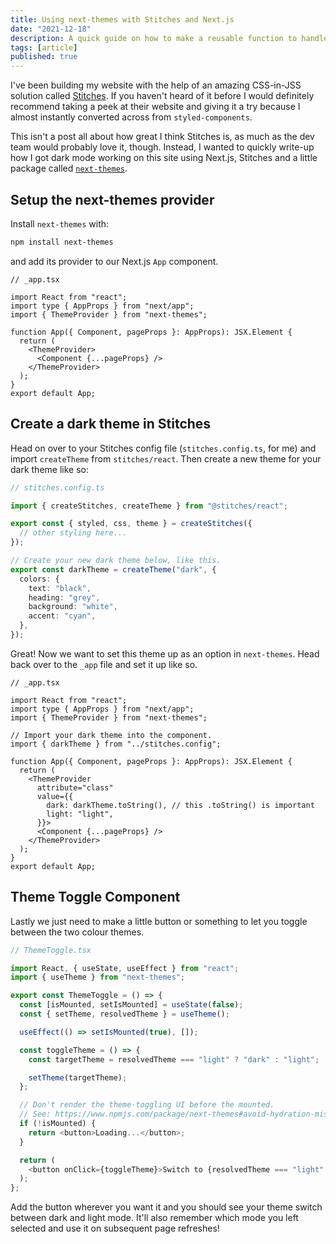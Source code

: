 ```yaml
---
title: Using next-themes with Stitches and Next.js
date: "2021-12-18"
description: A quick guide on how to make a reusable function to handle media queries.
tags: [article]
published: true
---
```


I've been building my website with the help of an amazing CSS-in-JSS solution called [Stitches](https://stitches.dev). If you haven't heard of it before I would definitely recommend taking a peek at their website and giving it a try because I almost instantly converted across from `styled-components`.

This isn't a post all about how great I think Stitches is, as much as the dev team would probably love it, though. Instead, I wanted to quickly write-up how I got dark mode working on this site using Next.js, Stitches and a little package called [`next-themes`](https://www.npmjs.com/package/next-themes).

## Setup the next-themes provider

Install `next-themes` with:

```bash
npm install next-themes
```

and add its provider to our Next.js `App` component.

```tsx
// _app.tsx

import React from "react";
import type { AppProps } from "next/app";
import { ThemeProvider } from "next-themes";

function App({ Component, pageProps }: AppProps): JSX.Element {
  return (
    <ThemeProvider>
      <Component {...pageProps} />
    </ThemeProvider>
  );
}
export default App;
```

## Create a dark theme in Stitches

Head on over to your Stitches config file (`stitches.config.ts`, for me) and import `createTheme` from `stitches/react`. Then create a new theme for your dark theme like so:

```ts
// stitches.config.ts

import { createStitches, createTheme } from "@stitches/react";

export const { styled, css, theme } = createStitches({
  // other styling here...
});

// Create your new dark theme below, like this.
export const darkTheme = createTheme("dark", {
  colors: {
    text: "black",
    heading: "grey",
    background: "white",
    accent: "cyan",
  },
});
```

Great! Now we want to set this theme up as an option in `next-themes`. Head back over to the `_app` file and set it up like so.

```tsx
// _app.tsx

import React from "react";
import type { AppProps } from "next/app";
import { ThemeProvider } from "next-themes";

// Import your dark theme into the component.
import { darkTheme } from "../stitches.config";

function App({ Component, pageProps }: AppProps): JSX.Element {
  return (
    <ThemeProvider
      attribute="class"
      value={{
        dark: darkTheme.toString(), // this .toString() is important
        light: "light",
      }}>
      <Component {...pageProps} />
    </ThemeProvider>
  );
}
export default App;
```

## Theme Toggle Component

Lastly we just need to make a little button or something to let you toggle between the two colour themes.

```ts
// ThemeToggle.tsx

import React, { useState, useEffect } from "react";
import { useTheme } from "next-themes";

export const ThemeToggle = () => {
  const [isMounted, setIsMounted] = useState(false);
  const { setTheme, resolvedTheme } = useTheme();

  useEffect(() => setIsMounted(true), []);

  const toggleTheme = () => {
    const targetTheme = resolvedTheme === "light" ? "dark" : "light";

    setTheme(targetTheme);
  };

  // Don't render the theme-toggling UI before the mounted.
  // See: https://www.npmjs.com/package/next-themes#avoid-hydration-mismatch
  if (!isMounted) {
    return <button>Loading...</button>;
  }

  return (
    <button onClick={toggleTheme}>Switch to {resolvedTheme === "light" ? "dark" : "light"}</button>
  );
};
```

Add the button wherever you want it and you should see your theme switch between dark and light mode. It'll also remember which mode you left selected and use it on subsequent page refreshes!
